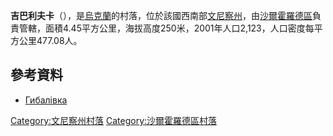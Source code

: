 {{coord|48|44|3|N|28|5|54|E|scale:30000|display=title}}

'''吉巴利夫卡'''（{{lang-uk|Гибалівка}}），是[[烏克蘭|烏克蘭]]的村落，位於該國西南部[[文尼察州|文尼察州]]，由[[沙爾霍羅德區|沙爾霍羅德區]]負責管轄，面積4.45平方公里，海拔高度250米，2001年人口2,123，人口密度每平方公里477.08人。

==參考資料==
* [http://w1.c1.rada.gov.ua/pls/z7503/A005?rdat1=02.10.2015&rf7571=3404 Гибалівка]

[[Category:文尼察州村落|Category:文尼察州村落]]
[[Category:沙爾霍羅德區村落|Category:沙爾霍羅德區村落]]


{{Vinnytsia-geo-stub}}